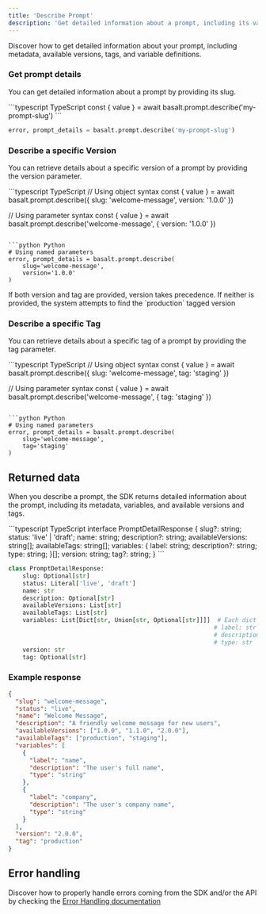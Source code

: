 ```yaml
---
title: 'Describe Prompt'
description: 'Get detailed information about a prompt, including its variables and available versions.'
---
```


Discover how to get detailed information about your prompt, including metadata, available versions, tags, and variable definitions.

### Get prompt details
You can get detailed information about a prompt by providing its slug.

<CodeGroup>
```typescript TypeScript
const { value } = await basalt.prompt.describe('my-prompt-slug')
```

```python Python
error, prompt_details = basalt.prompt.describe('my-prompt-slug')
```
</CodeGroup>

### Describe a specific Version
You can retrieve details about a specific version of a prompt by providing the version parameter.

<CodeGroup>
```typescript TypeScript
// Using object syntax
const { value } = await basalt.prompt.describe({
  slug: 'welcome-message',
  version: '1.0.0'
})

// Using parameter syntax
const { value } = await basalt.prompt.describe('welcome-message', {
  version: '1.0.0'
})
```

```python Python
# Using named parameters
error, prompt_details = basalt.prompt.describe(
    slug='welcome-message',
    version='1.0.0'
)
```
</CodeGroup>

<Info>
If both version and tag are provided, version takes precedence.
If neither is provided, the system attempts to find the `production` tagged version
</Info>


### Describe a specific Tag
You can retrieve details about a specific tag of a prompt by providing the tag parameter.

<CodeGroup>
```typescript TypeScript
// Using object syntax
const { value } = await basalt.prompt.describe({
  slug: 'welcome-message',
  tag: 'staging'
})

// Using parameter syntax
const { value } = await basalt.prompt.describe('welcome-message', {
  tag: 'staging'
})
```

```python Python
# Using named parameters
error, prompt_details = basalt.prompt.describe(
    slug='welcome-message',
    tag='staging'
)
```
</CodeGroup>

## Returned data
When you describe a prompt, the SDK returns detailed information about the prompt, including its metadata, variables, and available versions and tags.

<CodeGroup>
```typescript TypeScript
interface PromptDetailResponse {
  slug?: string;
  status: 'live' | 'draft';
  name: string;
  description?: string;
  availableVersions: string[];
  availableTags: string[];
  variables: {
    label: string;
    description?: string;
    type: string;
  }[];
  version: string;
  tag?: string;
}
```

```python Python
class PromptDetailResponse:
    slug: Optional[str]
    status: Literal['live', 'draft']
    name: str
    description: Optional[str]
    availableVersions: List[str]
    availableTags: List[str]
    variables: List[Dict[str, Union[str, Optional[str]]]]  # Each dict contains:
                                                          # label: str
                                                          # description: Optional[str]
                                                          # type: str
    version: str
    tag: Optional[str]
```
</CodeGroup>

### Example response
```json Response example
{
  "slug": "welcome-message",
  "status": "live",
  "name": "Welcome Message",
  "description": "A friendly welcome message for new users",
  "availableVersions": ["1.0.0", "1.1.0", "2.0.0"],
  "availableTags": ["production", "staging"],
  "variables": [
    {
      "label": "name",
      "description": "The user's full name",
      "type": "string"
    },
    {
      "label": "company",
      "description": "The user's company name",
      "type": "string"
    }
  ],
  "version": "2.0.0",
  "tag": "production"
}
```

## Error handling
Discover how to properly handle errors coming from the SDK and/or the API by checking the [Error Handling documentation](/prompts/error-handling)

